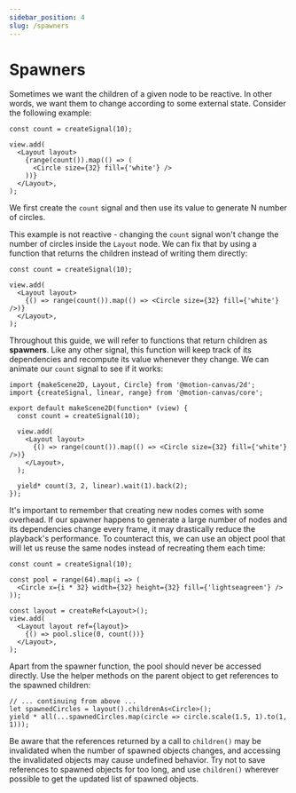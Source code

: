 ```yaml
---
sidebar_position: 4
slug: /spawners
---
```


# Spawners

Sometimes we want the children of a given node to be reactive. In other words,
we want them to change according to some external state. Consider the following
example:

```tsx
const count = createSignal(10);

view.add(
  <Layout layout>
    {range(count()).map(() => (
      <Circle size={32} fill={'white'} />
    ))}
  </Layout>,
);
```

We first create the `count` signal and then use its value to generate N number
of circles.

This example is not reactive - changing the `count` signal won't change the
number of circles inside the `Layout` node. We can fix that by using a function
that returns the children instead of writing them directly:

```tsx
const count = createSignal(10);

view.add(
  <Layout layout>
    {() => range(count()).map(() => <Circle size={32} fill={'white'} />)}
  </Layout>,
);
```

Throughout this guide, we will refer to functions that return children as
**spawners**. Like any other signal, this function will keep track of its
dependencies and recompute its value whenever they change. We can animate our
`count` signal to see if it works:

```tsx editor
import {makeScene2D, Layout, Circle} from '@motion-canvas/2d';
import {createSignal, linear, range} from '@motion-canvas/core';

export default makeScene2D(function* (view) {
  const count = createSignal(10);

  view.add(
    <Layout layout>
      {() => range(count()).map(() => <Circle size={32} fill={'white'} />)}
    </Layout>,
  );

  yield* count(3, 2, linear).wait(1).back(2);
});
```

It's important to remember that creating new nodes comes with some overhead. If
our spawner happens to generate a large number of nodes and its dependencies
change every frame, it may drastically reduce the playback's performance. To
counteract this, we can use an object pool that will let us reuse the same nodes
instead of recreating them each time:

```tsx
const count = createSignal(10);

const pool = range(64).map(i => (
  <Circle x={i * 32} width={32} height={32} fill={'lightseagreen'} />
));

const layout = createRef<Layout>();
view.add(
  <Layout layout ref={layout}>
    {() => pool.slice(0, count())}
  </Layout>,
);
```

Apart from the spawner function, the pool should never be accessed directly. Use
the helper methods on the parent object to get references to the spawned
children:

```tsx
// ... continuing from above ...
let spawnedCircles = layout().childrenAs<Circle>();
yield * all(...spawnedCircles.map(circle => circle.scale(1.5, 1).to(1, 1)));
```

Be aware that the references returned by a call to `children()` may be
invalidated when the number of spawned objects changes, and accessing the
invalidated objects may cause undefined behavior. Try not to save references to
spawned objects for too long, and use `children()` wherever possible to get the
updated list of spawned objects.

